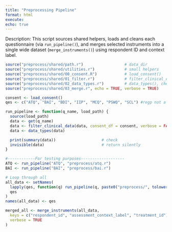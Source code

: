 ```yaml
---
title: "Preprocessing Pipeline"
format: html
execute:
echo: true
---
```


Description: This script sources shared helpers, loads and cleans each questionnaire 
(via `run_pipeline()`), and merges selected instruments into a single 
wide dataset (`merge_instruments()`) using respondent ID and context label.

```r
source("preprocess/shared/path.r")                  # data_dir
source("preprocess/shared/utilities.r")             # small helpers
source("preprocess/shared/00_consent.R")            # load_consent()
source("preprocess/shared/01_filter.r")             # filter_clinical_data()
source("preprocess/shared/02_data_types.r")         # data_types(), check_types()
source("preprocess/shared/03_merge.r", echo = TRUE, verbose = TRUE)              # merge_instruments()

consent <- load_consent()
qes <- c("ATQ", "BAI", "BDI", "IIP", "MCQ", "PSWQ", "SCL") #regp not a part yet  , "REGT", "REGP"
```

```r
run_pipeline <- function(q_name, load_path) {
  source(load_path)
  data <- get(q_name)
  data <- filter_clinical_data(data, consent_df = consent, verbose = FALSE)
  data <- data_types(data)

  print(summary(data))                    # check
  invisible(data)                         # return silently
}
```

```r
#------------For testing purposes-------------------
ATQ <- run_pipeline("ATQ", "preprocess/atq.r")
BAI <- run_pipeline("BAI", "preprocess/bai.r")
```

```r
# Loop through all
all_data <- setNames(
  lapply(qes, function(q) run_pipeline(q, paste0("preprocess/", tolower(q), ".r"))),
  qes
)
names(all_data) <- qes
```

```r
merged_all <- merge_instruments(all_data,
  keys = c("respondent_id", "assessment_context_label", "treatment_id"),
  verbose = TRUE
)
```
